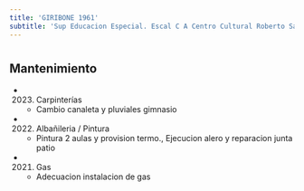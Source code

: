 ```yaml
---
title: 'GIRIBONE 1961'
subtitle: 'Sup Educacion Especial. Escal C A Centro Cultural Roberto Santoro - ESC. PARA JÓVENES Y ADULTOS CON DISCAPACIDAD MENTAL Y FORMACIÓN INTEGRAL N° 18 C M ESTRADA DE CANO'
---
```


#


## Mantenimiento

*  (2023) Carpinterías 
    + Cambio canaleta y pluviales gimnasio

*  (2022) Albañileria / Pintura 
    + Pintura 2 aulas y provision termo., Ejecucion alero y reparacion junta patio

*  (2021) Gas 
    + Adecuacion instalacion de gas



